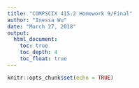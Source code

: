 ```yaml
---
title: "COMPSCIX 415.2 Homework 9/Final"
author: "Inessa Wu"
date: "March 27, 2018"
output: 
  html_document:
    toc: true
    toc_depth: 4
    toc_float: true
---
```


```r
knitr::opts_chunk$set(echo = TRUE)
```

